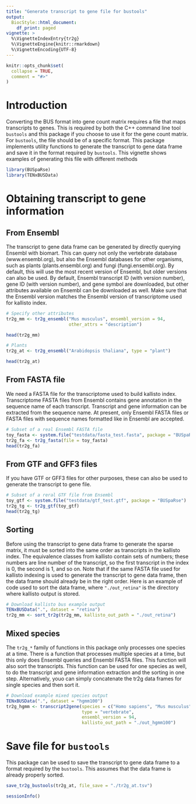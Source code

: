 ```yaml
---
title: "Generate transcript to gene file for bustools"
output: 
  BiocStyle::html_document:
    df_print: paged
vignette: >
  %\VignetteIndexEntry{tr2g}
  %\VignetteEngine{knitr::rmarkdown}
  %\VignetteEncoding{UTF-8}
---
```


```r
knitr::opts_chunk$set(
  collapse = TRUE,
  comment = "#>"
)
```

# Introduction

Converting the BUS format into gene count matrix requires a file that maps transcripts to genes. This is required by both the C++ command line tool `bustools` and this package if you choose to use it for the gene count matrix. For `bustools`, the file should be of a specific format. This package implements utility functions to generate the transcript to gene data frame and save it in the format required by `bustools`. This vignette shows examples of generating this file with different methods

```r
library(BUSpaRse)
library(TENxBUSData)
```

# Obtaining transcript to gene information
## From Ensembl
The transcript to gene data frame can be generated by directly querying Ensembl with biomart. This can query not only the vertebrate database (www.ensembl.org), but also the Ensembl databases for other organisms, such as plants (plants.ensembl.org) and fungi (fungi.ensembl.org). By default, this will use the most recent version of Ensembl, but older versions can also be used. By default, Ensembl transcript ID (with version number), gene ID (with version number), and gene symbol are downloaded, but other attributes available on Ensembl can be downloaded as well. Make sure that the Ensembl version matches the Ensembl version of transcriptome used for kallisto index.
```r
# Specify other attributes
tr2g_mm <- tr2g_ensembl("Mus musculus", ensembl_version = 94, 
                        other_attrs = "description")
```

```r
head(tr2g_mm)
```

```r
# Plants
tr2g_at <- tr2g_ensembl("Arabidopsis thaliana", type = "plant")
```

```r
head(tr2g_at)
```

## From FASTA file
We need a FASTA file for the transcriptome used to build kallisto index. Transcriptome FASTA files from Ensembl contains gene annotation in the sequence name of each transcript. Transcript and gene information can be extracted from the sequence name. At present, only Ensembl FASTA files or FASTA files with sequence names formatted like in Ensembl are accepted.
```r
# Subset of a real Ensembl FASTA file
toy_fasta <- system.file("testdata/fasta_test.fasta", package = "BUSpaRse")
tr2g_fa <- tr2g_fasta(file = toy_fasta)
head(tr2g_fa)
```

## From GTF and GFF3 files
If you have GTF or GFF3 files for other purposes, these can also be used to generate the transcript to gene file.
```r
# Subset of a reral GTF file from Ensembl
toy_gtf <- system.file("testdata/gtf_test.gtf", package = "BUSpaRse")
tr2g_tg <- tr2g_gtf(toy_gtf)
head(tr2g_tg)
```

## Sorting
Before using the transcript to gene data frame to generate the sparse matrix, it must be sorted into the same order as transcripts in the kallisto index. The equivalence classes from kallisto contain sets of numbers; these numbers are line number of the transcript, so the first transcript in the index is 0, the second is 1, and so on. Note that if the same FASTA file used for kallisto indexing is used to generate the transcript to gene data frame, then the data frame should already be in the right order. Here is an example of code used to sort the data frame, where `"./out_retina"` is the directory where kallisto output is stored.

```r
# Download kallisto bus example output
TENxBUSData(".", dataset = "retina")
tr2g_mm <- sort_tr2g(tr2g_mm, kallisto_out_path = "./out_retina")
```

## Mixed species
The `tr2g_*` family of functions in this package only processes one species at a time. There is a function that processes multiple species at a time, but this only does Ensembl queries and Ensembl FASTA files. This function will also sort the transcripts. This function can be used for one species as well, to do the transcript and gene information extraction and the sorting in one step. Alternatively, youo can simply concatenate the tr2g data frames for single species and then sort it.
```r
# Download example mixed species output
TENxBUSData(".", dataset = "hgmm100")
tr2g_hgmm <- transcript2gene(species = c("Homo sapiens", "Mus musculus"),
                             type = "vertebrate",
                             ensembl_version = 94,
                             kallisto_out_path = "./out_hgmm100")
```

# Save file for `bustools`
This package can be used to save the transcript to gene data frame to a format required by the `bustools`. This assumes that the data frame is already properly sorted.
```r
save_tr2g_bustools(tr2g_at, file_save = "./tr2g_at.tsv")
```

```r
sessionInfo()
```

